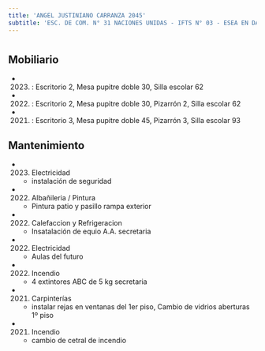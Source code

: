 ```yaml
---
title: 'ANGEL JUSTINIANO CARRANZA 2045'
subtitle: 'ESC. DE COM. N° 31 NACIONES UNIDAS - IFTS N° 03 - ESEA EN DANZA MASTRAZZI CURSO VOCACIONAL DE DANZA Y EXPRESIÓN CORPORAL JUVENIL N° 04'
---
```


#


## Mobiliario

*  (2023) : Escritorio 2, Mesa pupitre doble 30, Silla escolar 62 

*  (2022) : Escritorio 2, Mesa pupitre doble 30, Pizarrón 2, Silla escolar 62 

*  (2021) : Escritorio 3, Mesa pupitre doble 45, Pizarrón 3, Silla escolar 93 





## Mantenimiento

*  (2023) Electricidad 
    + instalación de seguridad

*  (2022) Albañileria / Pintura 
    + Pintura patio y pasillo rampa exterior

*  (2022) Calefaccion y Refrigeracion 
    + Insatalación de equio A.A. secretaria

*  (2022) Electricidad 
    + Aulas del futuro

*  (2022) Incendio 
    + 4 extintores ABC de 5 kg secretaria

*  (2021) Carpinterías 
    + instalar rejas en ventanas del 1er piso, Cambio de vidrios aberturas 1º piso

*  (2021) Incendio 
    + cambio de cetral de incendio



